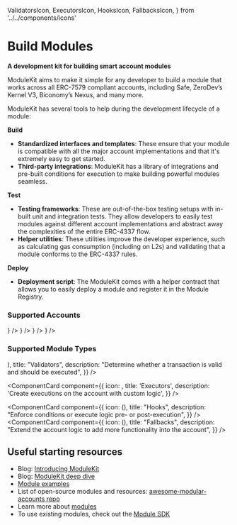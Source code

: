   ValidatorsIcon,
  ExecutorsIcon,
  HooksIcon,
  FallbacksIcon,
} from '../../components/icons'

# Build Modules 

**A development kit for building smart account modules**

ModuleKit aims to make it simple for any developer to build a module that works across all ERC-7579 compliant accounts, including Safe, ZeroDev’s Kernel V3, Biconomy’s Nexus, and many more.

<div className="my-8">
  <ModuleKitBanner width={1000} height={400} />
</div>

ModuleKit has several tools to help during the development lifecycle of a module:

**Build**

- **Standardized interfaces and templates**: These ensure that your module is compatible with all the major account implementations and that it's extremely easy to get started.
- **Third-party integrations**: ModuleKit has a library of integrations and pre-built conditions for execution to make building powerful modules seamless.

**Test**

- **Testing frameworks**: These are out-of-the-box testing setups with in-built unit and integration tests. They allow developers to easily test modules against different account implementations and abstract away the complexities of the entire ERC-4337 flow.
- **Helper utilities**: These utilities improve the developer experience, such as calculating gas consumption (including on L2s) and validating that a module conforms to the ERC-4337 rules.

**Deploy**

- **Deployment script**: The ModuleKit comes with a helper contract that allows you to easily deploy a module and register it in the Module Registry.

### Supported Accounts

<Cards>
  <Card
    title="ERC-7579"
    href="https://erc7579.com/"
    icon={
      <Image
        src="/logos/erc7579.png"
        width={50}
        height={50}
        alt=""
        style={{ marginRight: '5px' }}
      />
    }
  />
  <Card
    title="Safe"
    href="https://safe.global/"
    icon={
      <Image
        src="/logos/safe.png"
        width={50}
        height={50}
        alt=""
        style={{ marginRight: '5px' }}
      />
    }
  />
  <Card
    title="Kernel (v3)"
    href="https://zerodev.app/"
    icon={
      <Image
        src="/logos/zerodev.png"
        width={50}
        height={50}
        alt=""
        style={{ marginRight: '5px' }}
      />
    }
  />
  <Card
    title="Biconomy (v3)"
    href="https://biconomy.io/"
    icon={
      <Image
        src="/logos/biconomy.jpeg"
        width={50}
        height={50}
        alt=""
        style={{ marginRight: '5px' }}
      />
    }
  />
</Cards>

### Supported Module Types

<Cards className="gap-x-[15px]">
<ComponentCard
  component={{
    icon: (<ValidatorsIcon width={48} height={48}/>),
    title: "Validators",
    description:
      "Determine whether a transaction is valid and should be executed",
  }}
/>

<ComponentCard
  component={{
    icon: <ExecutorsIcon width={48} height={48} />,
    title: 'Executors',
    description: 'Create executions on the account with custom logic',
  }}
/>

<ComponentCard
  component={{
    icon: (<HooksIcon width={48} height={48}/>),
    title: "Hooks",
    description:
      "Enforce conditions or execute logic pre- or post-execution",
  }}
/>
<ComponentCard
  component={{
    icon: (<FallbacksIcon width={48} height={48}/>),
    title: "Fallbacks",
    description:
      "Extend the account logic to add more functionality into the account",
  }}
/>
</Cards>

## Useful starting resources

- Blog: [Introducing ModuleKit](https://blog.rhinestone.wtf/introducing-modulekit-b5a0737e228e)
- Blog: [ModuleKit deep dive](https://blog.rhinestone.wtf/modulekit-deep-dive-ad84ee0797c6)
- [Module examples](https://github.com/rhinestonewtf/core-modules)
- List of open-source modules and resources: [awesome-modular-accounts repo](https://github.com/rhinestonewtf/awesome-modular-accounts)
- Learn more about [modules](/overview/modules)
- To use existing modules, check out the [Module SDK](/module-sdk)
